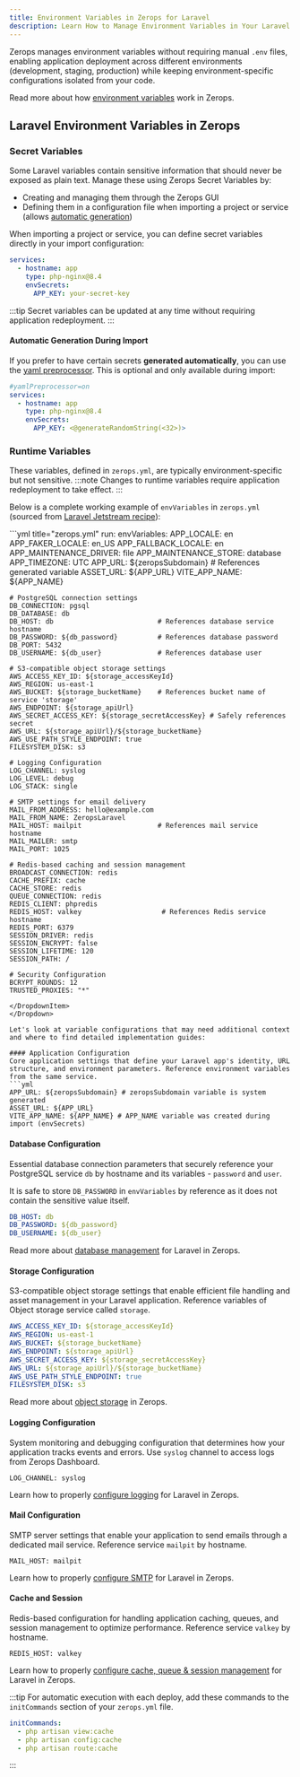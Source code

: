 ```yaml
---
title: Environment Variables in Zerops for Laravel
description: Learn How to Manage Environment Variables in Your Laravel Application on Zerops
---
```



Zerops manages environment variables without requiring manual `.env` files, enabling application deployment across different environments (development, staging, production) while keeping environment-specific configurations isolated from your code.

Read more about how [environment variables](/features/env-variables) work in Zerops.

## Laravel Environment Variables in Zerops

### Secret Variables
Some Laravel variables contain sensitive information that should never be exposed as plain text. Manage these using Zerops Secret Variables by:
* Creating and managing them through the Zerops GUI
* Defining them in a configuration file when importing a project or service (allows [automatic generation](#automatic-generation-during-import))

When importing a project or service, you can define secret variables directly in your import configuration:
```yml
services:
  - hostname: app
    type: php-nginx@8.4
    envSecrets:
      APP_KEY: your-secret-key
```

:::tip
Secret variables can be updated at any time without requiring application redeployment.
:::

#### Automatic Generation During Import
If you prefer to have certain secrets **generated automatically**, you can use the [yaml preprocessor](/references/importyml/pre-processor). This is optional and only available during import:
```yml
#yamlPreprocessor=on
services:
  - hostname: app
    type: php-nginx@8.4
    envSecrets:
      APP_KEY: <@generateRandomString(<32>)>
```

### Runtime Variables
These variables, defined in `zerops.yml`, are typically environment-specific but not sensitive.
:::note
Changes to runtime variables require application redeployment to take effect.
:::

Below is a complete working example of `envVariables` in `zerops.yml` (sourced from [Laravel Jetstream recipe](https://github.com/zeropsio/recipe-laravel-jetstream/blob/main/zerops.yml)):

<Dropdown>
<DropdownItem title="Runtime Variables example">
```yml title="zerops.yml"
run:
  envVariables:
    APP_LOCALE: en
    APP_FAKER_LOCALE: en_US
    APP_FALLBACK_LOCALE: en
    APP_MAINTENANCE_DRIVER: file
    APP_MAINTENANCE_STORE: database
    APP_TIMEZONE: UTC
    APP_URL: ${zeropsSubdomain}          # References generated variable
    ASSET_URL: ${APP_URL}
    VITE_APP_NAME: ${APP_NAME}

    # PostgreSQL connection settings
    DB_CONNECTION: pgsql
    DB_DATABASE: db
    DB_HOST: db                          # References database service hostname
    DB_PASSWORD: ${db_password}          # References database password
    DB_PORT: 5432
    DB_USERNAME: ${db_user}              # References database user

    # S3-compatible object storage settings
    AWS_ACCESS_KEY_ID: ${storage_accessKeyId}
    AWS_REGION: us-east-1
    AWS_BUCKET: ${storage_bucketName}    # References bucket name of service 'storage'
    AWS_ENDPOINT: ${storage_apiUrl}
    AWS_SECRET_ACCESS_KEY: ${storage_secretAccessKey} # Safely references secret
    AWS_URL: ${storage_apiUrl}/${storage_bucketName}
    AWS_USE_PATH_STYLE_ENDPOINT: true
    FILESYSTEM_DISK: s3

    # Logging Configuration
    LOG_CHANNEL: syslog
    LOG_LEVEL: debug
    LOG_STACK: single

    # SMTP settings for email delivery
    MAIL_FROM_ADDRESS: hello@example.com
    MAIL_FROM_NAME: ZeropsLaravel
    MAIL_HOST: mailpit                   # References mail service hostname
    MAIL_MAILER: smtp
    MAIL_PORT: 1025

    # Redis-based caching and session management
    BROADCAST_CONNECTION: redis
    CACHE_PREFIX: cache
    CACHE_STORE: redis
    QUEUE_CONNECTION: redis
    REDIS_CLIENT: phpredis
    REDIS_HOST: valkey                    # References Redis service hostname
    REDIS_PORT: 6379
    SESSION_DRIVER: redis
    SESSION_ENCRYPT: false
    SESSION_LIFETIME: 120
    SESSION_PATH: /

    # Security Configuration
    BCRYPT_ROUNDS: 12
    TRUSTED_PROXIES: "*"
```
</DropdownItem>
</Dropdown>

Let's look at variable configurations that may need additional context and where to find detailed implementation guides:

#### Application Configuration
Core application settings that define your Laravel app's identity, URL structure, and environment parameters. Reference environment variables from the same service.
```yml
APP_URL: ${zeropsSubdomain} # zeropsSubdomain variable is system generated
ASSET_URL: ${APP_URL}
VITE_APP_NAME: ${APP_NAME} # APP_NAME variable was created during import (envSecrets)
```

#### Database Configuration
Essential database connection parameters that securely reference your PostgreSQL service `db` by hostname and its variables - `password` and `user`.

It is safe to store `DB_PASSWORD` in `envVariables` by reference as it does not contain the sensitive value itself.

```yml
DB_HOST: db
DB_PASSWORD: ${db_password}
DB_USERNAME: ${db_user}
```
Read more about [database management](/frameworks/laravel/migrations) for Laravel in Zerops.

#### Storage Configuration
S3-compatible object storage settings that enable efficient file handling and asset management in your Laravel application. Reference variables of Object storage service called `storage`.
```yml
AWS_ACCESS_KEY_ID: ${storage_accessKeyId}
AWS_REGION: us-east-1
AWS_BUCKET: ${storage_bucketName}
AWS_ENDPOINT: ${storage_apiUrl}
AWS_SECRET_ACCESS_KEY: ${storage_secretAccessKey}
AWS_URL: ${storage_apiUrl}/${storage_bucketName}
AWS_USE_PATH_STYLE_ENDPOINT: true
FILESYSTEM_DISK: s3
```
Read more about [object storage](/object-storage/overview) in Zerops.

#### Logging Configuration
System monitoring and debugging configuration that determines how your application tracks events and errors. Use `syslog` channel to access logs from Zerops Dashboard.
```
LOG_CHANNEL: syslog
```
Learn how to properly [configure logging](/frameworks/laravel/logs) for Laravel in Zerops.

#### Mail Configuration
SMTP server settings that enable your application to send emails through a dedicated mail service. Reference service `mailpit` by hostname.
```
MAIL_HOST: mailpit
```
Learn how to properly [configure SMTP](/frameworks/laravel/smtp) for Laravel in Zerops.

#### Cache and Session
Redis-based configuration for handling application caching, queues, and session management to optimize performance. Reference service `valkey` by hostname.
```
REDIS_HOST: valkey
```
Learn how to properly [configure cache, queue & session management](/frameworks/laravel/redis) for Laravel in Zerops.

:::tip
For automatic execution with each deploy, add these commands to the `initCommands` section of your `zerops.yml` file.

```yml title="zerops.yml"
initCommands:
  - php artisan view:cache
  - php artisan config:cache
  - php artisan route:cache
```
:::